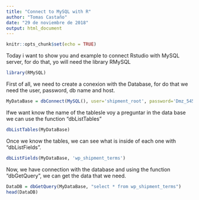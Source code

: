 ---
title: "Connect to MySQL with R"
author: "Tomas Castaño"
date: "29 de noviembre de 2018"
output: html_document
---

```{r setup, include=FALSE}
knitr::opts_chunk$set(echo = TRUE)
```

Today i want to show you and example to connect Rstudio with MySQL server, for do that, yo will need the library RMySQL

```{r library}
library(RMySQL)
```

First of all, we need to create a conexion with the Database, for do that we need the user, password, db name and host.

```{r Conection}

MyDataBase = dbConnect(MySQL(), user='shipment_root', password='Dmz_5458', dbname='shipment', host='hostingmysql292.nominalia.com')
```

Ifwe want know the name of the tablesle voy a preguntar
in the data base we can use the function "dbListTables"

```{r dbListTables}

dbListTables(MyDataBase)
```

Once we know the tables, we can see what is inside of each one with "dbListFields".

```{r dbListTables2}

dbListFields(MyDataBase, 'wp_shipment_terms')

```

Now, we have connection with the database and using the function "dbGetQuery", we can get the data that we need.

```{r dbListTables3}

DataDB = dbGetQuery(MyDataBase, "select * from wp_shipment_terms")
head(DataDB)
```
